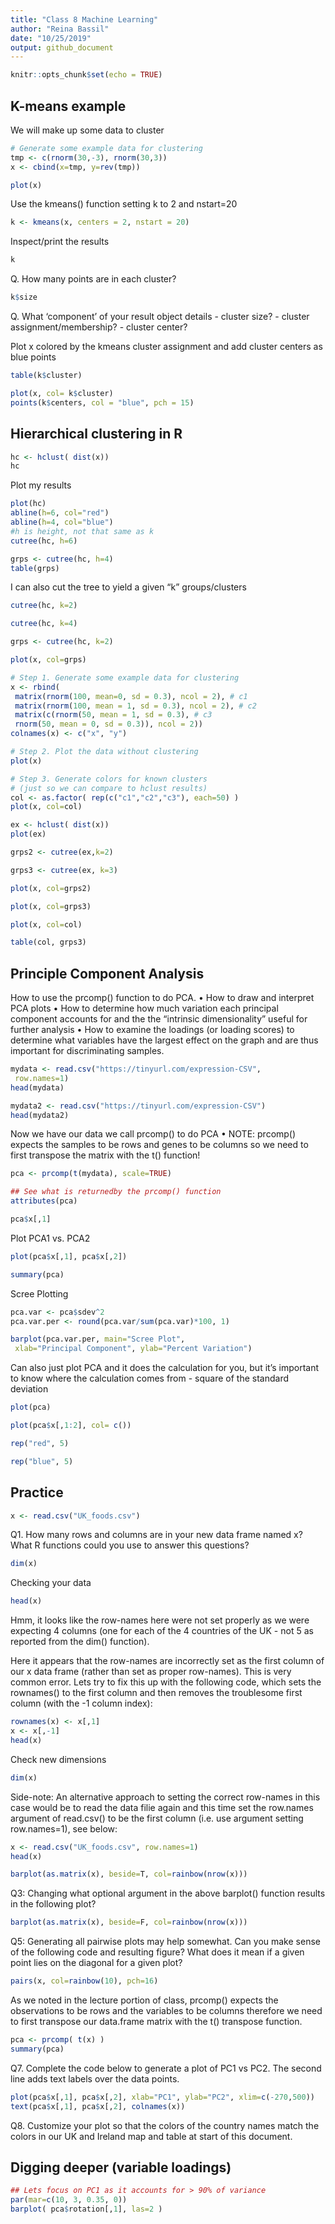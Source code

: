 ```yaml
---
title: "Class 8 Machine Learning"
author: "Reina Bassil"
date: "10/25/2019"
output: github_document
---
```


```r
knitr::opts_chunk$set(echo = TRUE)
```

## K-means example

We will make up some data to cluster

```r
# Generate some example data for clustering
tmp <- c(rnorm(30,-3), rnorm(30,3))
x <- cbind(x=tmp, y=rev(tmp))

plot(x)
```



Use the kmeans() function setting k to 2 and nstart=20

```r
k <- kmeans(x, centers = 2, nstart = 20)
```

Inspect/print the results
```r
k
```


Q. How many points are in each cluster?

```r
k$size
```

Q. What ‘component’ of your result object details
 - cluster size?
 - cluster assignment/membership?
 - cluster center?
 
Plot x colored by the kmeans cluster assignment and
 add cluster centers as blue points
 
```r
table(k$cluster)
```


```r
plot(x, col= k$cluster)
points(k$centers, col = "blue", pch = 15)
```



## Hierarchical clustering in R


```r
hc <- hclust( dist(x))
hc
```

Plot my results
```r
plot(hc)
abline(h=6, col="red")
abline(h=4, col="blue")
#h is height, not that same as k 
cutree(hc, h=6)
```


```r
grps <- cutree(hc, h=4)
table(grps)
```


I can also cut the tree to yield a given "k" groups/clusters


```r
cutree(hc, k=2)

cutree(hc, k=4)
```


```r
grps <- cutree(hc, k=2)

plot(x, col=grps)
```




```r
# Step 1. Generate some example data for clustering
x <- rbind(
 matrix(rnorm(100, mean=0, sd = 0.3), ncol = 2), # c1
 matrix(rnorm(100, mean = 1, sd = 0.3), ncol = 2), # c2
 matrix(c(rnorm(50, mean = 1, sd = 0.3), # c3
 rnorm(50, mean = 0, sd = 0.3)), ncol = 2))
colnames(x) <- c("x", "y")
```


```r
# Step 2. Plot the data without clustering
plot(x)

```


```r
# Step 3. Generate colors for known clusters
# (just so we can compare to hclust results)
col <- as.factor( rep(c("c1","c2","c3"), each=50) )
plot(x, col=col)
```


```r
ex <- hclust( dist(x))
plot(ex)
```

```r
grps2 <- cutree(ex,k=2)

grps3 <- cutree(ex, k=3)

plot(x, col=grps2)

plot(x, col=grps3)

plot(x, col=col)
```


```r
table(col, grps3)
```


## Principle Component Analysis

How to use the prcomp() function to do PCA.
• How to draw and interpret PCA plots
• How to determine how much variation each principal
component accounts for and the the “intrinsic
dimensionality” useful for further analysis
• How to examine the loadings (or loading scores) to
determine what variables have the largest effect on the
graph and are thus important for discriminating samples.
```r
mydata <- read.csv("https://tinyurl.com/expression-CSV",
 row.names=1)
head(mydata)

mydata2 <- read.csv("https://tinyurl.com/expression-CSV")
head(mydata2)
```


Now we have our data we call prcomp() to do PCA
• NOTE: prcomp() expects the samples to be rows and
genes to be columns so we need to first transpose the
matrix with the t() function!

```r
pca <- prcomp(t(mydata), scale=TRUE) 

## See what is returnedby the prcomp() function
attributes(pca)
```



```r
pca$x[,1]
```


Plot PCA1 vs. PCA2 

```r
plot(pca$x[,1], pca$x[,2])
```


```r
summary(pca)
```


Scree Plotting

```r
pca.var <- pca$sdev^2
pca.var.per <- round(pca.var/sum(pca.var)*100, 1)

barplot(pca.var.per, main="Scree Plot",
 xlab="Principal Component", ylab="Percent Variation")
```


Can also just plot PCA and it does the calculation for you, but it's important to know where the calculation comes from - square of the standard deviation 
```r
plot(pca)
```



```r
plot(pca$x[,1:2], col= c())


```




```r
rep("red", 5)

rep("blue", 5)
```



## Practice

```r
x <- read.csv("UK_foods.csv")
```

Q1. How many rows and columns are in your new data frame named x? What R functions could you use to answer this questions?
```r
dim(x)
```

Checking your data

```r
head(x)
```


Hmm, it looks like the row-names here were not set properly as we were expecting 4 columns (one for each of the 4 countries of the UK - not 5 as reported from the dim() function).

Here it appears that the row-names are incorrectly set as the first column of our x data frame (rather than set as proper row-names). This is very common error. Lets try to fix this up with the following code, which sets the rownames() to the first column and then removes the troublesome first column (with the -1 column index):

```r
rownames(x) <- x[,1]
x <- x[,-1]
head(x)
```


Check new dimensions
```r
dim(x)
```

Side-note: An alternative approach to setting the correct row-names in this case would be to read the data filie again and this time set the row.names argument of read.csv() to be the first column (i.e. use argument setting row.names=1), see below:

```r
x <- read.csv("UK_foods.csv", row.names=1)
head(x)
```

```r
barplot(as.matrix(x), beside=T, col=rainbow(nrow(x)))
```

Q3: Changing what optional argument in the above barplot() function results in the following plot?

```r
barplot(as.matrix(x), beside=F, col=rainbow(nrow(x)))
```



Q5: Generating all pairwise plots may help somewhat. Can you make sense of the following code and resulting figure? What does it mean if a given point lies on the diagonal for a given plot?

```r
pairs(x, col=rainbow(10), pch=16)
```



As we noted in the lecture portion of class, prcomp() expects the observations to be rows and the variables to be columns therefore we need to first transpose our data.frame matrix with the t() transpose function.



```r
pca <- prcomp( t(x) )
summary(pca)
```


Q7. Complete the code below to generate a plot of PC1 vs PC2. The second line adds text labels over the data points.

```r
plot(pca$x[,1], pca$x[,2], xlab="PC1", ylab="PC2", xlim=c(-270,500))
text(pca$x[,1], pca$x[,2], colnames(x))
```


Q8. Customize your plot so that the colors of the country names match the colors in our UK and Ireland map and table at start of this document.





## Digging deeper (variable loadings)


```r
## Lets focus on PC1 as it accounts for > 90% of variance 
par(mar=c(10, 3, 0.35, 0))
barplot( pca$rotation[,1], las=2 )

```














